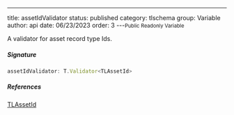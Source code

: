 ---
title: assetIdValidator
status: published
category: tlschema
group: Variable
author: api
date: 06/23/2023
order: 3
---<Small>Public Readonly Variable</Small>

A validator for asset record type Ids.


##### Signature


```ts
assetIdValidator: T.Validator<TLAssetId>
```

##### References

[TLAssetId](/gen/tlschema/TLAssetId-type)

